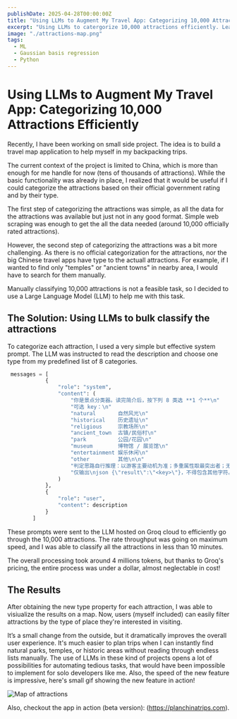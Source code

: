 ```yaml
---
publishDate: 2025-04-28T00:00:00Z
title: "Using LLMs to Augment My Travel App: Categorizing 10,000 Attractions Efficiently"
excerpt: "Using LLMs to catergorize 10,000 attractions efficiently. Learning blog post how to utilize LLMs to augment my travel app."
image: "./attractions-map.png"
tags:
  - ML
  - Gaussian basis regression
  - Python
---
```



# Using LLMs to Augment My Travel App: Categorizing 10,000 Attractions Efficiently

Recently, I have been working on small side project. The idea is to build a travel map application to help myself in my backpacking trips.

The current context of the project is limited to China, which is more than enough for me handle for now (tens of thousands of attractions).
While the basic functionality was already in place, I realized that it would be useful if I could categorize the attractions based on their official government rating and by their type.

The first step of categorizing the attractions was simple, as all the data for the attractions was available but just not in any good format.
Simple web scraping was enough to get the all the data needed (around 10,000 officially rated attractions).

However, the second step of categorizing the attractions was a bit more challenging.
As there is no official categorization for the attractions, nor the big Chinese travel apps have type to the actuall attractions.
For example, if I wanted to find only "temples" or "ancient towns" in nearby area, I would have to search for them manually.

Manually classifying 10,000 attractions is not a feasible task, so I decided to use a Large Language Model (LLM) to help me with this task.

## The Solution: Using LLMs to bulk classify the attractions

To categorize each attraction, I used a very simple but effective system prompt.
The LLM was instructed to read the description and choose one type from my predefined list of 8 categories.

```python
 messages = [
            {
                "role": "system",
                "content": (
                    "你是景点分类器。读完简介后，按下列 8 类选 **1 个**\n"
                    "可选 key：\n"
                    "natural       自然风光\n"
                    "historical    历史遗址\n"
                    "religious     宗教场所\n"
                    "ancient_town  古镇/民俗村\n"
                    "park          公园/花园\n"
                    "museum        博物馆 / 展览馆\n"
                    "entertainment 娱乐休闲\n"
                    "other         其他\n\n"
                    "判定思路自行推理：以游客主要动机为准；多重属性取最突出者；无法判断选 other。\n"
                    "仅输出\njson {\"result\":\"<key>\"}，不得包含其他字符。"
                )
            },
            {
                "role": "user",
                "content": description
            }
        ]

```

These prompts were sent to the LLM hosted on Groq cloud to efficiently go through the 10,000 attractions.
The rate throughput was going on maximum speed, and I was able to classify all the attractions in less than 10 minutes.

The overall processing took around 4 millions tokens, but thanks to Groq's pricing, the entire process was under a dollar, almost neglectable in cost!

## The Results

After obtaining the new type property for each attraction, I was able to visiualize the results on a map.
Now, users (myself included) can easily filter attractions by the type of place they're interested in visiting.

It’s a small change from the outside, but it dramatically improves the overall user experience. It's much easier to plan trips when I can instantly find natural parks, temples, or historic areas without reading through endless lists manually.
The use of LLMs in these kind of projects opens a lot of possibilities for automating tedious tasks, that would have been impossible to implement for solo developers like me.
Also, the speed of the new feature is impressive, here's small gif showing the new feature in action!

<Image
  src={attractionsVideo}
  alt="Map of attractions"
  width={800}
  height={400}
/>

Also, checkout the app in action (beta version): (https://planchinatrips.com).
